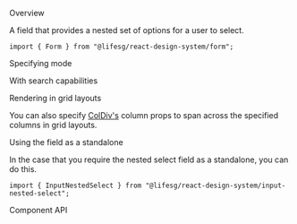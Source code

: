 
<Meta of={FormNestedSelectStories} />

<Title>Form.NestedSelect</Title>

<Secondary>Overview</Secondary>

A field that provides a nested set of options for a user to select.

```tsx
import { Form } from "@lifesg/react-design-system/form";
```

<Canvas of={FormNestedSelectStories.Default} />

<Heading3>Specifying mode</Heading3>

<Canvas of={FormNestedSelectStories.SpecifyingMode} />

<Heading3>With search capabilities</Heading3>

<Canvas of={FormNestedSelectStories.WithSearch} />

<Heading3>Rendering in grid layouts</Heading3>

You can also specify [ColDiv's](/docs/getting-started-layout-column-divs--docs)
column props to span across the specified columns in grid layouts.

<Canvas of={FormNestedSelectStories.RenderingInGridLayout} />

<Heading3>Using the field as a standalone</Heading3>

In the case that you require the nested select field as a standalone, you can do this.

```tsx
import { InputNestedSelect } from "@lifesg/react-design-system/input-nested-select";
```

<Canvas of={FormNestedSelectStories.StandaloneUsage} />

<Secondary>Component API</Secondary>

<PropsTable />
